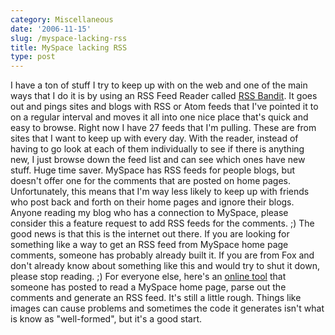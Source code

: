 ```yaml
---
category: Miscellaneous
date: '2006-11-15'
slug: /myspace-lacking-rss
title: MySpace lacking RSS
type: post
---
```



I have a ton of stuff I try to keep up with on the web and one of
the main ways that I do it is by using an RSS Feed Reader called
[RSS Bandit](http://www.rssbandit.org/). It goes out and pings
sites and blogs with RSS or Atom feeds that I've pointed it to on a
regular interval and moves it all into one nice place that's quick
and easy to browse. Right now I have 27 feeds that I'm pulling.
These are from sites that I want to keep up with every day. With
the reader, instead of having to go look at each of them
individually to see if there is anything new, I just browse down
the feed list and can see which ones have new stuff. Huge time
saver. MySpace has RSS feeds for people blogs, but doesn't offer
one for the comments that are posted on home pages. Unfortunately,
this means that I'm way less likely to keep up with friends who
post back and forth on their home pages and ignore their blogs.
Anyone reading my blog who has a connection to MySpace, please
consider this a feature request to add RSS feeds for the comments.
;) The good news is that this is the internet out there. If you are
looking for something like a way to get an RSS feed from MySpace
home page comments, someone has probably already built it. If you
are from Fox and don't already know about something like this and
would try to shut it down, please stop reading. ;) For everyone
else, here's an
[online tool](http://makedatamakesense.com/myspace/comment/) that
someone has posted to read a MySpace home page, parse out the
comments and generate an RSS feed. It's still a little rough.
Things like images can cause problems and sometimes the code it
generates isn't what is know as "well-formed", but it's a good
start.